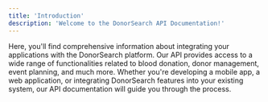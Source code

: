 ```yaml
---
title: 'Introduction'
description: 'Welcome to the DonorSearch API Documentation!'
---
```


<Note>
  Here, you'll find comprehensive information about integrating your applications with the DonorSearch platform. Our API provides access to a wide range of functionalities related to blood donation, donor management, event planning, and much more. Whether you're developing a mobile app, a web application, or integrating DonorSearch features into your existing system, our API documentation will guide you through the process.
</Note>